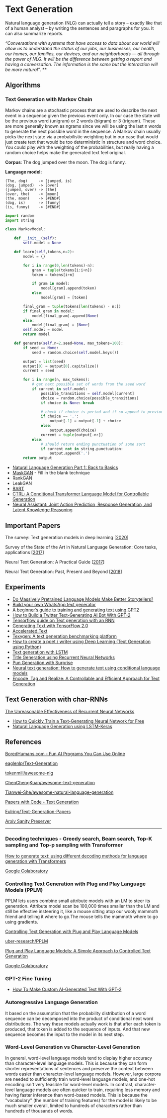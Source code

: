# Text Generation

Natural language generation (NLG) can actually tell a story – exactly like that of a human analyst – by writing the sentences and paragraphs for you. It can also summarize reports. 

*“Conversations with systems that have access to data about our world will allow us to understand the status of our jobs, our businesses, our health, our homes, our families, our devices, and our neighborhoods — all through the power of NLG. It will be the difference between getting a report and having a conversation. The information is the same but the interaction will be more natural"*.  **

## Algorithms

### Text Generation with Markov Chain

Markov chains are a stochastic process that are used to describe the next event in a sequence given the previous event only. In our case the state will be the previous word (unigram) or 2 words (bigram) or 3 (trigram). These are more generally known as ngrams since we will be using the last n words to generate the next possible word in the sequence. A Markov chain usually picks the next state via a probabilistic weighting but in our case that would just create text that would be too deterministic in structure and word choice. You could play with the weighting of the probabilities, but really having a random choice helps make the generated text feel original.

**Corpus**: The dog jumped over the moon. The dog is funny.

**Language model:**

```
(The, dog)     -> [jumped, is]
(dog, jumped)  -> [over]
(jumped, over) -> [the]
(over, the)    -> [moon]
(the, moon)    -> [#END#]
(dog, is)      -> [funny]
(is, funny)    -> [#END#]
```

```python
import random
import string

class MarkovModel:

    def __init__(self):
        self.model = None

    def learn(self,tokens,n=2):
        model = {}

        for i in range(0,len(tokens)-n):
            gram = tuple(tokens[i:i+n])
            token = tokens[i+n]

            if gram in model:
                model[gram].append(token)
            else:
                model[gram] = [token]

        final_gram = tuple(tokens[len(tokens) - n:])
        if final_gram in model:
            model[final_gram].append(None)
        else:
            model[final_gram] = [None]
        self.model = model
        return model

    def generate(self,n=2,seed=None, max_tokens=100):
        if seed == None:
            seed = random.choice(self.model.keys())

        output = list(seed)
        output[0] = output[0].capitalize()
        current = seed

        for i in range(n, max_tokens):
            # get next possible set of words from the seed word
            if current in self.model:
                possible_transitions = self.model[current]
                choice = random.choice(possible_transitions)
                if choice is None: break

                # check if choice is period and if so append to previous element
                if choice == '.':
                    output[-1] = output[-1] + choice
                else:
                    output.append(choice)
                current = tuple(output[-n:])
            else:
                # should return ending punctuation of some sort
                if current not in string.punctuation:
                    output.append('.')
        return output
```

- [Natural Language Generation Part 1: Back to Basics](https://towardsdatascience.com/natural-language-generation-part-1-back-to-basics-2f0b2654624f)
- [MaskGAN](https://paperswithcode.com/paper/maskgan-better-text-generation-via-filling-in) - Fill in the blank technique
- RankGAN
- LeakGAN
- [BART](https://paperswithcode.com/paper/bart-denoising-sequence-to-sequence-pre)
- [CTRL: A Conditional Transformer Language Model for Controllable Generation](https://paperswithcode.com/paper/ctrl-a-conditional-transformer-language-model)
- [Neural Assistant: Joint Action Prediction, Response Generation, and Latent Knowledge Reasoning](https://paperswithcode.com/paper/neural-assistant-joint-action-prediction)

## Important Papers

The survey: Text generation models in deep learning [[2020](https://reader.elsevier.com/reader/sd/pii/S1319157820303360?token=AF608DFD534B46032B10D2F3DFD1B74CE0D3DC436E536660C856B15C296B929524171B9064D8772BA4762DCC57DAA69E)]

Survey of the State of the Art in Natural Language Generation: Core tasks, applications [[2017](https://arxiv.org/pdf/1703.09902.pdf)]

Neural Text Generation: A Practical Guide [[2017](https://arxiv.org/pdf/1711.09534.pdf)]

Neural Text Generation: Past, Present and Beyond [[2018](https://arxiv.org/pdf/1803.07133.pdf)]

## Experiments

- [Do Massively Pretrained Language Models Make Better Storytellers?](https://github.com/abisee/story-generation-eval)
- [Build your own WhatsApp text generator](https://mc.ai/build-your-own-whatsapp-text-generator-and-learn-all-about-language-models/)
- [A beginner’s guide to training and generating text using GPT2](https://medium.com/@stasinopoulos.dimitrios/a-beginners-guide-to-training-and-generating-text-using-gpt2-c2f2e1fbd10a)
- [How to Build a Twitter Text-Generating AI Bot With GPT-2](https://minimaxir.com/2020/01/twitter-gpt2-bot/)
- [Tensorflow guide on Text generation with an RNN](https://www.tensorflow.org/tutorials/text/text_generation)
- [Generating Text with TensorFlow 2.0](https://towardsdatascience.com/generating-text-with-tensorflow-2-0-6a65c7bdc568)
- [Accelerated Text](https://github.com/tokenmill/accelerated-text)
- [Texygen: A text generation benchmarking platform](https://github.com/geek-ai/Texygen)
- [How to create a poet / writer using Deep Learning (Text Generation using Python)](https://www.analyticsvidhya.com/blog/2018/03/text-generation-using-python-nlp/)
- [Text generation with LSTM](https://nbviewer.jupyter.org/github/fchollet/deep-learning-with-python-notebooks/blob/master/8.1-text-generation-with-lstm.ipynb)
- [Title Generation using Recurrent Neural Networks](https://github.com/AngusTheMack/title-generator)
- [Pun Generation with Surprise](https://arxiv.org/pdf/1904.06828.pdf)
- [Neural text generation: How to generate text using conditional language models](https://medium.com/phrasee/neural-text-generation-generating-text-using-conditional-language-models-a37b69c7cd4b)
- [Encode, Tag and Realize: A Controllable and Efficient Approach for Text Generation](https://ai.googleblog.com/2020/01/encode-tag-and-realize-controllable-and.html)

## Text Generation with char-RNNs

[The Unreasonable Effectiveness of Recurrent Neural Networks](https://karpathy.github.io/2015/05/21/rnn-effectiveness/)

- [How to Quickly Train a Text-Generating Neural Network for Free](https://minimaxir.com/2018/05/text-neural-networks/)
- [Natural Language Generation using LSTM-Keras](https://github.com/shashank-bhatt-07/Natural-Language-Generation-using-LSTM-Keras)

## References

[BoredHumans.com - Fun AI Programs You Can Use Online](https://boredhumans.com/)

[eaglenlp/Text-Generation](https://github.com/eaglenlp/Text-Generation)

[tokenmill/awesome-nlg](https://github.com/tokenmill/awesome-nlg)

[ChenChengKuan/awesome-text-generation](https://github.com/ChenChengKuan/awesome-text-generation)

[Tianwei-She/awesome-natural-language-generation](https://github.com/Tianwei-She/awesome-natural-language-generation)

[Papers with Code - Text Generation](https://paperswithcode.com/task/text-generation)

[Eulring/Text-Generation-Papers](https://github.com/Eulring/Text-Generation-Papers)

[Arxiv Sanity Preserver](http://www.arxiv-sanity.com/search?q=natural+language+generation)

---

### Decoding techniques - Greedy search, Beam search, Top-K sampling and Top-p sampling with Transformer

[How to generate text: using different decoding methods for language generation with Transformers](https://huggingface.co/blog/how-to-generate)

[Google Colaboratory](https://colab.research.google.com/drive/1Wf9HT2JjW-g_7UKLk2jmlN_K3SVkL9-i#scrollTo=lzaVvvIXMGOx)

### Controlling Text Generation with Plug and Play Language Models (PPLM)

PPLM lets users combine small attribute models with an LM to steer its generation. Attribute model scan be 100,000 times smaller than the LM and still be effective insteering it, like a mouse sitting atop our wooly mammoth friend and telling it where to go.The mouse tells the mammoth where to go using gradients.

[Controlling Text Generation with Plug and Play Language Models](https://eng.uber.com/pplm/)

[uber-research/PPLM](https://github.com/uber-research/PPLM)

[Plug and Play Language Models: A Simple Approach to Controlled Text Generation](https://paperswithcode.com/paper/plug-and-play-language-models-a-simple)

[Google Colaboratory](https://colab.research.google.com/drive/1DXBs1w_yyBbXsfRnFW98k_iZ3AYHhITS#scrollTo=fN-oIcZNo4xD)

### GPT-2 Fine Tuning

- [How To Make Custom AI-Generated Text With GPT-2](https://minimaxir.com/2019/09/howto-gpt2/)

### Autoregressive Language Generation

It based on the assumption that the probability distribution of a word sequence can be decomposed into the product of conditional next word distributions. The way these models actually work is that after each token is produced, that token is added to the sequence of inputs. And that new sequence becomes the input to the model in its next step.

### **Word-Level Generation vs Character-Level Generation**

In general, word-level language models tend to display higher accuracy than character-level language models. This is because they can form shorter representations of sentences and preserve the context between words easier than character-level language models. However, large corpora are needed to sufficiently train word-level language models, and one-hot encoding isn't very feasible for word-level models. In contrast, character-level language models are often quicker to train, requiring less memory and having faster inference than word-based models. This is because the "vocabulary" (the number of training features) for the model is likely to be much smaller overall, limited to hundreds of characters rather than hundreds of thousands of words.